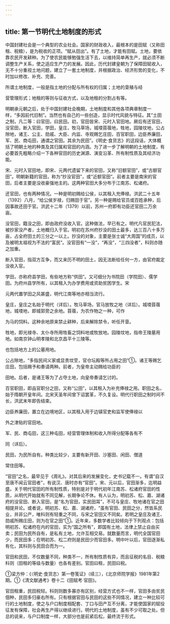 ```yaml
---
---
---
```

title: 第一节明代土地制度的形式
---



中国封建社会是一个典型的农业社会。国家的财政收入，最根本的是田赋（又称田租、税粮），是为税收的正项。“赋从田出”。有了土地，才能有田赋。土地，要依靠农民开发耕种。为了使农民能够勉强生活下去，以维持简单再生产，就必须不断调整生产关系，使之适应生产力的发展。因此，历代封建皇朝为了保障田赋收入，无不十分重视土地问题，建立了一套土地制度，并根据政治、经济形势的变化，不时加以修改、补充、完善。

所谓土地制度，一般是指土地的分配与所有权的归属；土地的垦殖与经

营管理形式；地租的等则与征收方式，以及地租的分割占有等。

明朝承元朝之后，处于中国封建社会晚期，土地制度和其他各项典章制度一样，“多因前代旧制”。当然也有自己的一些创造，显示时代风貌与特征。其“土田之制，凡二等：曰官田，曰民田。初，官田皆宋、元时入官田地。厥后有还官田，没官田，断入官田，学田，皇庄，牧马草场，城堧苜蓿地，牲地，园陵坟地，公占隙地，诸王、公主、勋戚、大臣、内监、寺观赐乞庄田，百官职田，边臣养廉田，军、民、商屯田，通谓之官田。其余为民田”。《明史·食货志》的这段话，大体概括了明朝土地的种类及其归属和官田的内涵。为了进一步了解明朝的土地制度，有必要首先粗略介绍一下各种官田的历史渊源、演变沿革、所有制性质及其经济功能。

宋、元时入官田地，即宋、元两代遗留下来的官田，又称“旧额官田”，或“古额官田”。明朝新籍的官田，称为“抄没官田”，或“近额官田”。前者主要是南宋的官田，后者主要是没收豪强地主的。这两种官田大多分布于江南苏、松诸府。

还官田，也有两种情况。一种是明初赐给公侯，以其租入充俸禄。洪武二十五年（1392）八月，“给公侯岁禄，归赐田于官”。另一种是赐给官员或百姓承种，后因事故还田于官。洪武十二年（1379）以前，苏州一府即有功臣还官田二万余亩。

没官田，籍没之田，即由政府没收入官。这种做法，早已有之。明代凡官民犯法，被抄家没产者，土地概归入于官。明初在苏州府抄没的田土最多，达三百八十多万亩，占全府田土的三分之一以上。抄没的对象，主要是张士诚“大周国”的成员，以及被明太祖视为不法的“富民”。没官田有“一没”，“再没”，“三四没者”，科则亦随之加重。

断入官田，指双方互争，而又来历不明的田土，因无法断给任何一方，由官府裁定没收入官。

学田，亦称府县学田，有些地方称“供田”。又可细分为书院田（学院田）、儒学田。为府州县学所有，以其租入为办学费用或资助贫困学生。宋

元两代置学田之风甚盛，明代江南等地亦相当流行。

皇庄，皇庄之名始于明代（详后）。牧马草场，官马放牧之地（详后）。城堧苜蓿地，城堧地，即城郭旁之余地。苜蓿，为农作物之一种，可作

为马的饲料。这种余地原来禁止耕种，后来解除禁令，听任开垦。

牲地，即光禄寺、太仆寺所用牲畜之饲料地或牧放地。园陵坟地，指帝王陵墓用地。如南京钟山明孝陵和北京昌平十三陵等。

也包括地方上的公墓用地。

公占隙地，“多指民间义家或显贵坟茔，官仓坛殿等所占用之田”①。诸王等赐乞庄田，包括赐予和奏请两种。前者，为皇帝主动赐给功臣的

田地。后者，是诸王等为了占夺土地，向皇帝奏请乞讨的。

百官职田，即品官职分之田，又称“公田”，以其租入为补充俸禄之用。职田之名，始于隋朝开皇年间。北宋天圣年间曾下诏罢革，不久复设。明代行职田之制时间不长，洪武末年即告结束。

边臣养廉田，置立在边境地区，以其租入用于边镇官吏和监军使俸禄以

外之津贴的官田地。

军、民、商屯田，这三种屯田，经营管理体制和收入所得分配等各有不

同（详后）。

民田，为民所自有。种类比较少，主要有新开田、沙塞田、闲田、僧道

常住田等。

“官田”之名，最早见于《周礼》。对其后来的发展变化，史书记载不一。有谓“自汉至唐不闻云官田者”，有说汉、唐时亦有“官田”。宋、元以后，官田渐多，迄明益盛。关于明代官田的所有制性质，特别是对于明代初年江南苏、松诸府官田的性质，从明代开始就有不同见解，长期争论不休。有人认为，明初苏、松、嘉、湖诸府的没官田、断入官田，是“名为官田，实民田耳”，不可与皇庄、牧地诸在官之田相提并论。或者说，明初苏、松、嘉、湖诸府，“虽有官田、民田之分，然皆系民业，并非公产，唯科则有轻重之不同，与宋之官田又不同矣。若明之皇庄及诸王、勋戚所赐庄田，则为在官之田”①。近年来，多数学者比较倾向于下列观点：包括明初苏、松诸府在内的官田，实为“国之所有”，即国有土地，法律上禁止自由买卖；民田为民所自有，是私有土地，允许互相交易。就数量而言，明代全国官田少，而民田多；在明初苏、松二府则是民田少而官田多。明中叶以后，官田逐渐私有化，其科则与民田合而为一。

官田和民田，不仅数量不同，种类不一，所有制性质有异，而且征税的名目、税粮科则（田租的等级与数量）也各有差别。官田曰租，民田曰税。

①梁方仲：《〈明史·食货志〉第一卷笺证》（续三），《北京师院学报》1981年第2期。①《清文献通考》卷十二《田赋考·官田》。

官田租重，民田税轻。科则则数多寡亦有区别，经营方式也不一样，官田多由贫民佃种，民田多归豪右所有。只有根据官田与民田的这些不同情况，建立一种比较可行的土地制度，使之与户口制度相配套、丁口与田产互不分离，才能使国家的赋役征发有保障，社会再生产得以继续进行。明代的土地制度，虽有不少可取之处。但总的说来，与户口制度一样，大部分也是前紧后松，最终流于形式。